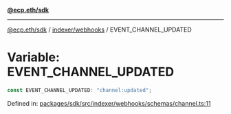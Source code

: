 [**@ecp.eth/sdk**](../../../index.mdx)

***

[@ecp.eth/sdk](/sdk-reference/index.mdx) / [indexer/webhooks](/sdk-reference/indexer/webhooks/index.mdx) / EVENT\_CHANNEL\_UPDATED

# Variable: EVENT\_CHANNEL\_UPDATED

```ts
const EVENT_CHANNEL_UPDATED: "channel:updated";
```

Defined in: [packages/sdk/src/indexer/webhooks/schemas/channel.ts:11](https://github.com/ecp-eth/comments-monorepo/blob/main/packages/sdk/src/indexer/webhooks/schemas/channel.ts#L11)
